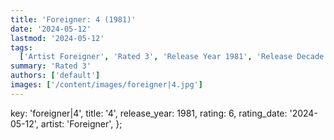 ```yaml
---
title: 'Foreigner: 4 (1981)'
date: '2024-05-12'
lastmod: '2024-05-12'
tags:
  ['Artist Foreigner', 'Rated 3', 'Release Year 1981', 'Release Decade 1980']
summary: 'Rated 3'
authors: ['default']
images: ['/content/images/foreigner|4.jpg']
---
```


  key: 'foreigner|4',
  title: '4',
  release_year: 1981,
  rating: 6,
  rating_date: '2024-05-12',
  artist: 'Foreigner',
};

<MusicRating data={data} />
